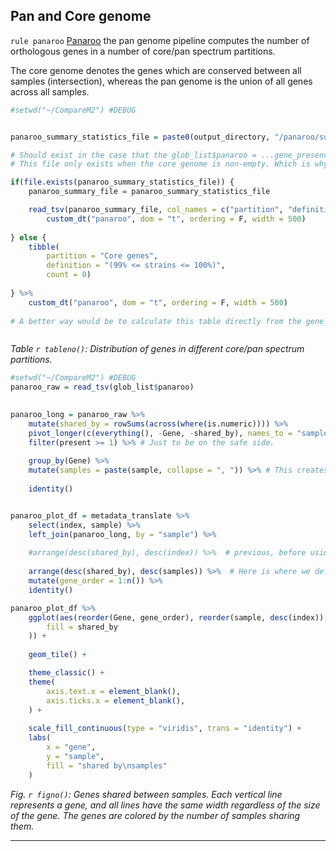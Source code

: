 


## Pan and Core genome

`rule panaroo` [Panaroo](https://gtonkinhill.github.io/panaroo/#/) the pan genome pipeline computes the number of orthologous genes in a number of core/pan spectrum partitions.

The core genome denotes the genes which are conserved between all samples (intersection), whereas the pan genome is the union of all genes across all samples.

```r


#setwd("~/CompareM2") #DEBUG


panaroo_summary_statistics_file = paste0(output_directory, "/panaroo/summary_statistics.txt")

# Should exist in the case that the glob_list$panaroo = ...gene_presence_absence.Rtab file exists.
# This file only exists when the core genome is non-empty. Which is why we need an if-statement to check.

if(file.exists(panaroo_summary_statistics_file)) {
    panaroo_summary_file = panaroo_summary_statistics_file

    read_tsv(panaroo_summary_file, col_names = c("partition", "definition", "count")) %>% 
        custom_dt("panaroo", dom = "t", ordering = F, width = 500)
        
} else {
    tibble(
        partition = "Core genes", 
        definition = "(99% <= strains <= 100%)", 
        count = 0)
    
} %>%
    custom_dt("panaroo", dom = "t", ordering = F, width = 500)
    
# A better way would be to calculate this table directly from the gene_presence_absence.Rtab file that is used in the next section. But that would require time.



```

*Table `r tableno()`: Distribution of genes in different core/pan spectrum partitions.*

```r


#setwd("~/CompareM2") #DEBUG
panaroo_raw = read_tsv(glob_list$panaroo)
 

panaroo_long = panaroo_raw %>% 
    mutate(shared_by = rowSums(across(where(is.numeric)))) %>%
    pivot_longer(c(everything(), -Gene, -shared_by), names_to = "sample", values_to = "present", cols_vary = "slowest") %>% 
    filter(present >= 1) %>% # Just to be on the safe side.
    
    group_by(Gene) %>% 
    mutate(samples = paste(sample, collapse = ", ")) %>% # This creates a sortable column that identifies the unique combination of samples, so they can be ordered better.
    
    identity()


panaroo_plot_df = metadata_translate %>% 
    select(index, sample) %>% 
    left_join(panaroo_long, by = "sample") %>% 
    
    #arrange(desc(shared_by), desc(index)) %>%  # previous, before using "samples"
    
    arrange(desc(shared_by), desc(samples)) %>%  # Here is where we define the gene order
    mutate(gene_order = 1:n()) %>% 
    identity()

panaroo_plot_df %>%
    ggplot(aes(reorder(Gene, gene_order), reorder(sample, desc(index)), 
        fill = shared_by
    )) +
    
    geom_tile() +

    theme_classic() +
    theme(
        axis.text.x = element_blank(),
        axis.ticks.x = element_blank(),
    ) +
    
    scale_fill_continuous(type = "viridis", trans = "identity") +
    labs(
        x = "gene",
        y = "sample",
        fill = "shared by\nsamples"
    )

```

*Fig. `r figno()`: Genes shared between samples. Each vertical line represents a gene, and all lines have the same width regardless of the size of the gene. The genes are colored by the number of samples sharing them.*


---




